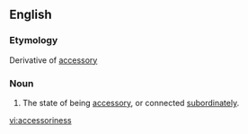 ==English==

===Etymology===
Derivative of [[accessory]]

===Noun===
{{infl|en|noun}}

# The state of being [[accessory]], or connected [[subordinately]].

[[vi:accessoriness]]